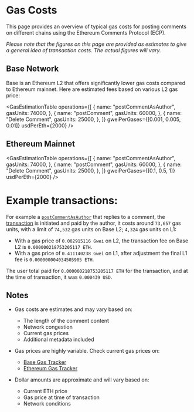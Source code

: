 
# Gas Costs

This page provides an overview of typical gas costs for posting comments on different chains using the Ethereum Comments Protocol (ECP).

_Please note that the figures on this page are provided as estimates to give a general idea of transaction costs. The actual figures will vary._

## Base Network

Base is an Ethereum L2 that offers significantly lower gas costs compared to Ethereum mainnet. Here are estimated fees based on various L2 gas price:

<GasEstimationTable
  operations={[
    {
      name: "postCommentAsAuthor",
      gasUnits: 74000,
    },
    {
      name: "postComment",
      gasUnits: 60000,
    },
    {
      name: "Delete Comment",
      gasUnits: 25000,
    },
  ]}
  gweiPerGases={[0.001, 0.005, 0.01]}
  usdPerEth={2000}
/>

## Ethereum Mainnet

<GasEstimationTable
  operations={[
    {
      name: "postCommentAsAuthor",
      gasUnits: 74000,
    },
    {
      name: "postComment",
      gasUnits: 60000,
    },
    {
      name: "Delete Comment",
      gasUnits: 25000,
    },
  ]}
  gweiPerGases={[0.1, 0.5, 1]}
  usdPerEth={2000}
/>

# Example transactions:

For example a [`postCommentAsAuthor`](/protocol-reference/CommentsV1#postcommentasauthorstruct-commentsv1commentdata-commentdata-bytes-appsignature-external) that replies to a comment,
the [transaction](https://basescan.org/tx/0x189c08c3b6bda7f098a649574e27d203aa1e760848197f447e9adfdbc8a3a465) is initiated and paid by the author,
it costs around `73,657` gas units, with a limit of `74,532` gas units on Base L2; `4,324` gas units on L1:

- With a gas price of `0.002915116 Gwei` on L2, the transaction fee on Base L2 is `0.000000218753205117 ETH`.
- With a gas price of `0.411140238 Gwei` on L1, after adjustment the final L1 fee is `0.000000004034505905 ETH`.

The user total paid for `0.000000218753205117 ETH` for the transaction, and at the time of transaction, it was `0.000439 USD`.

## Notes

- Gas costs are estimates and may vary based on:

  - The length of the comment content
  - Network congestion
  - Current gas prices
  - Additional metadata included

- Gas prices are highly variable. Check current gas prices on:

  - [Base Gas Tracker](https://basescan.org/gastracker)
  - [Ethereum Gas Tracker](https://etherscan.io/gastracker)

- Dollar amounts are approximate and will vary based on:
  - Current ETH price
  - Gas price at time of transaction
  - Network conditions

